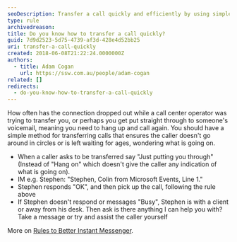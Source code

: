 ```yaml
---
seoDescription: Transfer a call quickly and efficiently by using simple phrases and following established protocols to ensure a seamless connection.
type: rule
archivedreason:
title: Do you know how to transfer a call quickly?
guid: 7d9d2523-5d75-4739-af3d-428e4d52bb25
uri: transfer-a-call-quickly
created: 2018-06-08T21:22:24.0000000Z
authors:
  - title: Adam Cogan
    url: https://ssw.com.au/people/adam-cogan
related: []
redirects:
  - do-you-know-how-to-transfer-a-call-quickly
---
```


How often has the connection dropped out while a call center operator was trying to transfer you, or perhaps you get put straight through to someone's voicemail, meaning you need to hang up and call again. You should have a simple method for transferring calls that ensures the caller doesn't go around in circles or is left waiting for ages, wondering what is going on.
- When a caller asks to be transferred say "Just putting you through" (Instead of "Hang on" which doesn't give the caller any indication of what is going on).
- IM e.g. Stephen: "Stephen, Colin from Microsoft Events, Line 1."
- Stephen responds "OK", and then pick up the call, following the rule above
- If Stephen doesn't respond or messages "Busy", Stephen is with a client or away from his desk. Then ask is there anything I can help you with?  Take a message or try and assist the caller yourself

More on [Rules to Better Instant Messenger](/rules-to-better-im).